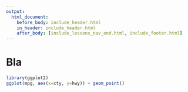 ```yaml
---
output: 
  html_document:
    before_body: include_header.html
    in_header: include_header.html
    after_body: [include_lessons_nav_end.html, include_footer.html]
---
```

# Bla

```r
library(ggplot2)
ggplot(mpg, aes(x=cty, y=hwy)) + geom_point()
```
